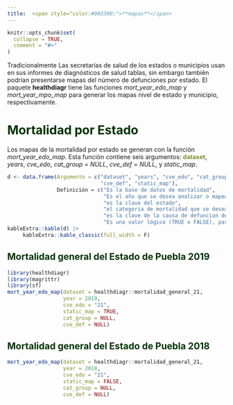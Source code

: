 ```yaml
---
title:  <span style="color:#003300;">**mapas**</span>
---
```


```r
knitr::opts_chunk$set(
  collapse = TRUE,
  comment = "#>"
)
```


Tradicionalmente Las secretarías de salud de los estados o municipios usan en sus informes de diagnósticos de salud tablas, sin embargo también podrían presentarse mapas del número de defunciones por estado. El paquete **healthdiagr** tiene las funciones *mort_year_edo_map* y *mort_year_mpo_map* para generar los mapas nivel de estado y municipio, respectivamente.


# **<span style="color:#003300;">Mortalidad por Estado</span>**

Los mapas de la mortalidad por estado se generan con la función *mort_year_edo_map*. Esta función contiene seis argumentos: 
**<span style="color:#7d9029">dataset</span>**, *years*, *cve_edo*, *cat_group = NULL*, *cve_def = NULL*, y *static_map*.

```r
d <- data.frame(Argumento = c("dataset", "years", "cve_edo", "cat_group",
                              "cve_def", "static_map"),
                Definición = c("Es la base de datos de mortalidad",
                               "Es el año que se desea analizar o mapear",
                               "es la clave del estado",
                               "el categoria de mortalidad que se desea analizar. Las opciones son productiva, post_productiva, infantil, pediatrica. Cuando cat_group == NULL proporciona la mortalidad general",
                               "es la clave de la causa de defuncion de la lista mexicana de enfermedads. En las tablas se proporciona la causa y la clave de la mortalidad",
                               "Es una valor lógico (TRUE o FALSE), para indicar si el mapa es estatico (T) o interactivo."))
kableExtra::kable(d) |>
     kableExtra::kable_classic(full_width = F)

```


## **<span style="color:#003300;">Mortalidad general del Estado de Puebla 2019</span>**
```r
library(healthdiagr)
library(magrittr)
library(sf)
mort_year_edo_map(dataset = healthdiagr::mortalidad_general_21,
                  year = 2019,
                  cve_edo = "21",
                  static_map = TRUE,
                  cat_group = NULL,
                  cve_def = NULL)
```


## **<span style="color:#003300;">Mortalidad general del Estado de Puebla 2018</span>**
```r
mort_year_edo_map(dataset = healthdiagr::mortalidad_general_21,
                  year = 2018, 
                  cve_edo = "21",
                  static_map = FALSE, 
                  cat_group = NULL,
                  cve_def = NULL)

```
